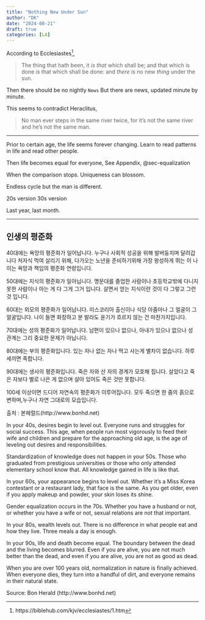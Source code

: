 ```yaml
---
title: "Nothing New Under Sun"
author: "DK"
date: "2024-08-21"
draft: true
categories: [LA]
---
```


According to Ecclesiastes[^1],

[^1]: https://biblehub.com/kjv/ecclesiastes/1.htm

> The thing that hath been, it *is that* which shall be; and that which is done *is* that which shall be done: and *there is* no new *thing* under the sun.

Then there should be no nightly `News` But there are news, updated minute by minute.

This seems to contradict Heraclitus,

> No man ever steps in the same river twice, for it's not the same river and he's not the same man.

------------------------------------------------------------------------

Prior to certain age, the life seems forever changing. Learn to read patterns in life and read other people.

Then life becomes equal for everyone, See Appendix, @sec-equalization

When the comparison stops. Uniqueness can blossom.

Endless cycle but the man is different.

20s version 30s version

Last year, last month.

------------------------------------------------------------------------

## 인생의 평준화 {#sec-equalization}

40대에는 욕망의 평준화가 일어납니다. 누구나 사회적 성공을 위해 발버둥치며 달려갑니다 처자식 먹여 살리기 위해, 다가오는 노년을 준비하기위해 가장 왕성하게 뛰는 이 나이는 욕망과 책임의 평준화 연령입니다.

50대에는 지식의 평준화가 일아닙니다. 명문대를 졸업한 사람이나 초등학교밖에 다니지 못한 사람이나 아는 게 다 그게 그거 입니다. 살면서 얻는 지식이란 것이 다 그렇고 그런 것 입니다.

60대는 외모의 평준화가 일어납니다. 미스코리아 출신이나 식당 아줌마나 그 얼굴이 그 얼굴입니다. 나이 들면 화장하고 분 발라도 윤기가 흐르지 않는 건 마찬가지입니다.

70대에는 성의 평준화가 일어납니다. 남편이 있으나 없으나, 아내가 있으나 없으나 성 관계는 그리 중요한 문제가 아닙니다.

80대에는 부의 평준화입니다. 있는 자나 없는 자나 먹고 사는게 별차이 없습니다. 하루 세끼면 족합니다.

90대에는 생사의 평준화입니다. 죽은 자와 산 자의 경계가 모호해 집니다. 살았다고 죽은 자보다 별로 나은 게 없으며 살아 있어도 죽은 것만 못합니다.

100세 이상이면 드디어 자연속의 평준화가 이루어집니다. 모두 죽으면 한 줌의 흙으로 변하며,누구나 자연 그대로의 모습입니다.

출처 : 본헤럴드(http://www.bonhd.net)

In your 40s, desires begin to level out. Everyone runs and struggles for social success. This age, when people run most vigorously to feed their wife and children and prepare for the approaching old age, is the age of leveling out desires and responsibilities.

Standardization of knowledge does not happen in your 50s. Those who graduated from prestigious universities or those who only attended elementary school know that. All knowledge gained in life is like that.

In your 60s, your appearance begins to level out. Whether it's a Miss Korea contestant or a restaurant lady, that face is the same. As you get older, even if you apply makeup and powder, your skin loses its shine.

Gender equalization occurs in the 70s. Whether you have a husband or not, or whether you have a wife or not, sexual relations are not that important.

In your 80s, wealth levels out. There is no difference in what people eat and how they live. Three meals a day is enough.

In your 90s, life and death become equal. The boundary between the dead and the living becomes blurred. Even if you are alive, you are not much better than the dead, and even if you are alive, you are not as good as dead.

When you are over 100 years old, normalization in nature is finally achieved. When everyone dies, they turn into a handful of dirt, and everyone remains in their natural state.

Source: Bon Herald (http://www.bonhd.net)
